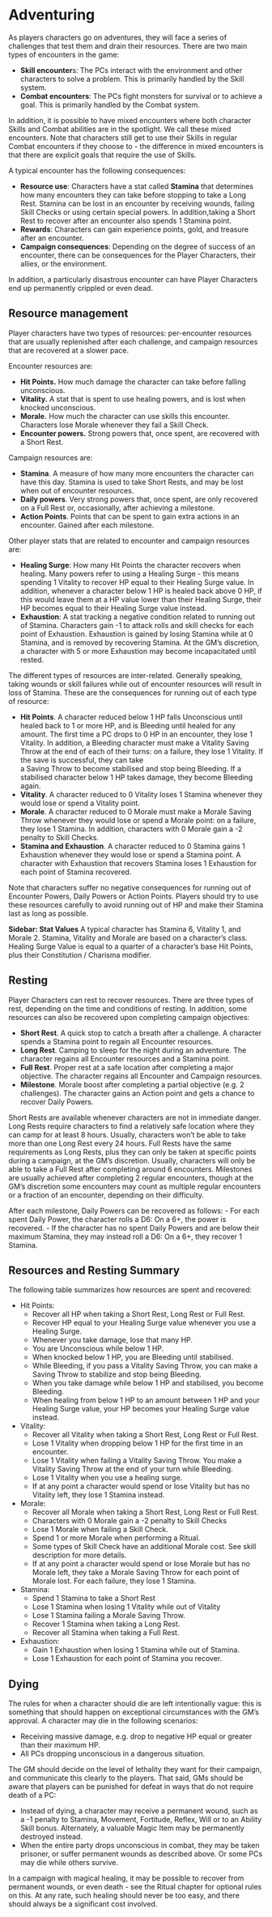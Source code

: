 # Adventuring

As players characters go on adventures, they will face a series of challenges 
that test them and drain their resources. 
There are two main types of encounters in the game:

- **Skill encounter**s:  The PCs interact with the environment and other 
  characters to solve a problem. This is primarily handled by the Skill system.
- **Combat encounters**: The PCs fight monsters for survival or to achieve a
  goal. This is primarily handled by the Combat system.

In addition, it is possible to have mixed encounters where both character 
Skills and Combat abilities are in the spotlight.
We call these mixed encounters. Note that characters still get to use their 
Skills in regular Combat encounters if they choose to - the difference 
in mixed encounters is that there are explicit goals that require the use of 
Skills.

A typical encounter has the following consequences:

- **Resource use**: Characters have a stat called **Stamina** that determines 
how many encounters they can take before stopping to take a Long Rest. Stamina 
can be lost in an encounter by receiving wounds, failing Skill Checks or using 
certain special powers. In addition,taking a Short Rest to recover after an 
encounter also spends 1 Stamina point.
- **Rewards**: Characters can gain experience points, gold, and treasure
 after an encounter.
- **Campaign consequences**: Depending on the degree of success of an encounter,
 there can be consequences for the Player Characters, their allies, or the
 environment.

In addition, a particularly disastrous encounter can have Player Characters
 end up permanently crippled or even dead.

## Resource management

Player characters have two types of resources: per-encounter resources that are
 usually replenished after each challenge, and campaign resources that are 
 recovered at a slower pace.

Encounter resources are:

- **Hit Points.** How much damage the character can take before
  falling unconscious.
- **Vitality.** A stat that is spent to use healing powers, and is lost
  when knocked unconscious.
- **Morale.** How much the character can use skills this encounter. Characters
  lose Morale whenever they fail a Skill Check.
- **Encounter powers.** Strong powers that, once spent, are recovered with a
  Short Rest.


Campaign resources are:

- **Stamina**. A measure of how many more encounters the character can have 
  this day. Stamina is used to take Short Rests, and may be lost when out of
  encounter resources.
- **Daily powers**. Very strong powers that, once spent, are only recovered on
  a Full Rest or, occasionally, after achieving a milestone.
- **Action Points**. Points that can be spent to gain extra actions in an 
  encounter. Gained after each milestone. 
  
Other player stats that are related to encounter and campaign resources are:

- **Healing Surge**: How many Hit Points the character recovers  when healing. 
  Many powers refer to using a Healing Surge - this means spending
  1 Vitality to recover HP equal to their Healing Surge value. In addition, 
  whenever a character below 1 HP is healed back above 0 HP, if this would leave
  them at a HP value lower than their Healing Surge, their HP becomes equal 
  to their Healing Surge value instead.
- **Exhaustion**: A stat tracking a negative condition related to running out
  of Stamina. Characters gain -1 to attack rolls and skill checks for each point
  of Exhaustion. Exhaustion is gained by losing Stamina while at 0 Stamina, 
  and is removed by recovering Stamina. At the GM's discretion, a character with 
  5 or more Exhaustion may become incapacitated until rested. 


The different types of resources are inter-related. Generally speaking,
taking wounds or skill failures while out of encounter resources will result in
loss of Stamina. These are the consequences for running out of each type of 
resource:

- **Hit Points**. A character reduced below 1 HP falls Unconscious until healed
  back to 1 or more HP, and is Bleeding until healed for any amount. The first
  time a PC drops  to 0 HP in an 
  encounter, they lose 1 Vitality. In addition, a Bleeding character must make
  a Vitality Saving Throw at the end of each of their turns: on a failure, 
  they lose 1 Vitality. If the save is successful, they can take  
  a Saving Throw to become stabilised and stop being Bleeding. If a
  stabilised character below 1 HP takes damage, they become Bleeding again.
- **Vitality**. A character reduced to 0 Vitality loses 1 Stamina whenever they
  would lose or spend a Vitality point.
- **Morale**. A character reduced to 0 Morale must make a Morale Saving Throw
  whenever they would lose or spend a Morale point: on a failure, they lose 1
  Stamina. In addition, characters with 0 Morale gain a -2 penalty to 
  Skill Checks.
- **Stamina and Exhaustion**. A character reduced to 0 Stamina gains 1 
  Exhaustion whenever they would lose or spend a Stamina point. A character
  with Exhaustion that recovers Stamina loses 1 Exhaustion for each point of
  Stamina recovered.

Note that characters suffer no negative consequences for running out of 
Encounter Powers, Daily Powers or Action Points. Players should try to use
these resources carefully to avoid running out of HP and make their Stamina
last as long as possible.

**Sidebar: Stat Values**
A typical character has Stamina 6, Vitality 1, and Morale 2.
Stamina, Vitality and Morale are based on a character’s class.
Healing Surge Value is equal to a quarter of a character’s base Hit Points, 
plus their Constitution / Charisma modifier.

## Resting

Player Characters can rest to recover resources. There are three types of rest, 
depending on the time and conditions of resting. In addition, some resources
can also be recovered upon completing campaign objectives:

- **Short Rest**. A quick stop to catch a breath after a challenge. 
  A character spends a Stamina point to regain all Encounter resources.
- **Long Rest**. Camping to sleep for the night during an adventure.
 The character regains all Encounter resources and a Stamina point. 
- **Full Rest**. Proper rest at a safe location after completing a major 
  objective. The character regains all Encounter and Campaign resources.
- **Milestone**. Morale boost after completing a partial objective 
  (e.g. 2 challenges). The character gains an Action point and gets a chance to
   recover Daily Powers.
   
Short Rests are available whenever characters are not in immediate danger. 
Long Rests require characters to find a relatively safe location where they 
can camp for at least 8 hours. Usually, characters won't be able to take more
than one Long Rest every 24 hours. Full Rests have the same requirements as 
Long Rests, plus they can only be taken at specific points during a campaign, 
at the GM's discretion. Usually, characters will only be able to take a Full 
Rest after completing around 6 encounters. Milestones are usually achieved
after completing 2 regular encounters, though at the GM's discretion some 
encounters may count as multiple regular encounters or a fraction of an 
encounter, depending on their difficulty.

After each milestone, Daily Powers can be recovered as follows:
- For each spent Daily Power, the character rolls a D6: On a 6+, the power is
  recovered.
- If the character has no spent Daily Powers and are below their maximum 
  Stamina, they may instead roll a D6: On a 6+, they recover 1 Stamina. 

## Resources and Resting Summary

The following table summarizes how resources are spent and recovered:

- Hit Points:
  - Recover all HP when taking a Short Rest, Long Rest or Full Rest.
  - Recover HP equal to your Healing Surge value whenever you use a Healing
   Surge.
  - Whenever you take damage, lose that many HP.
  - You are Unconscious while below 1 HP.
  - When knocked below 1 HP, you are Bleeding until stabilised.
  - While Bleeding, if you pass a Vitality Saving Throw, you can make a Saving
    Throw to stabilize and stop being Bleeding.
  - When you take damage while below 1 HP and stabilised, you become Bleeding.
  - When healing from below 1 HP to an amount between 1 HP and your Healing
    Surge value, your HP becomes your Healing Surge value instead.
- Vitality: 
  - Recover all Vitality when taking a Short Rest, Long Rest or Full Rest.
  - Lose 1 Vitality when dropping below 1 HP for the first time in an encounter.
  - Lose 1 Vitality when failing a Vitality Saving Throw. You make a Vitality
    Saving Throw at the end of your turn while Bleeding.
  - Lose 1 Vitality when you use a healing surge.
  - If at any point a character would spend or lose Vitality but has no Vitality
   left, they lose 1 Stamina instead. 
- Morale:
  - Recover all Morale when taking a Short Rest, Long Rest or Full Rest.
  - Characters with 0 Morale gain a -2 penalty to 
    Skill Checks
  - Lose 1 Morale when failing a Skill Check.  
  - Spend 1 or more Morale when performing a Ritual.
  - Some types of Skill Check have an additional Morale cost. 
    See skill description for more details.
  - If at any point a character would spend or lose Morale but has no Morale 
    left, they take a Morale Saving Throw for each point of Morale lost.
    For each failure, they lose 1 Stamina.
- Stamina:
  - Spend 1 Stamina to take a Short Rest
  - Lose 1 Stamina when losing 1 Vitality while out of Vitality
  - Lose 1 Stamina failing a Morale Saving Throw.
  - Recover 1 Stamina when taking a Long Rest.
  - Recover all Stamina when taking a Full Rest.
- Exhaustion:
  - Gain 1 Exhaustion when losing 1 Stamina while out of Stamina.
  - Lose 1 Exhaustion for each point of Stamina you recover.

## Dying

The rules for when a character should die are left intentionally vague: this 
is something that should happen on exceptional circumstances with the GM's 
approval. A character may die in the following scenarios:

- Receiving massive damage, e.g. drop to negative HP equal or greater than their
maximum HP.
- All PCs dropping unconscious in a dangerous situation.

The GM should decide on the level of lethality they want for their campaign, 
and communicate this clearly to the players. That said, GMs should be aware that
players can be punished for defeat in ways that do not require death of a PC:

- Instead of dying, a character may receive a permanent wound, such as a -1
  penalty to Stamina, Movement, Fortitude, Reflex, Will or to an Ability Skill 
  bonus. Alternately, a valuable Magic Item may be permanently destroyed
  instead.
- When the entire party drops unconscious in combat, they may be taken prisoner,
  or suffer permanent wounds as described above. Or some PCs may die 
  while others survive.
  
In a campaign with magical healing, it may be possible to recover from permanent
wounds, or even death - see the Ritual chapter for optional rules on this. At 
any rate, such healing should never be too easy, and there should always be a 
significant cost involved.
